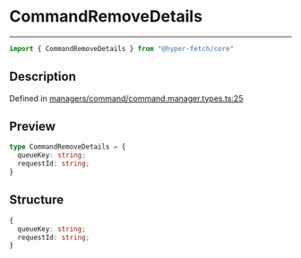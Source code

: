 

# CommandRemoveDetails

<div class="api-docs__separator" data-reactroot="">

---

</div><div class="api-docs__import" data-reactroot="">

```ts
import { CommandRemoveDetails } from "@hyper-fetch/core"
```

</div><div class="api-docs__section">

## Description

</div><div class="api-docs__description"><span class="api-docs__do-not-parse">



</span></div><p class="api-docs__definition">

Defined in [managers/command/command.manager.types.ts:25](https://github.com/BetterTyped/hyper-fetch/blob/aff5c35a/packages/core/src/managers/command/command.manager.types.ts#L25)

</p><div class="api-docs__section">

## Preview

</div><div class="api-docs__preview type">

```ts
type CommandRemoveDetails = {
  queueKey: string; 
  requestId: string; 
}
```

</div><div class="api-docs__section">

## Structure

</div><div class="api-docs__returns">

```ts
{
  queueKey: string;
  requestId: string;
}
```

</div>